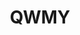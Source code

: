 ---
title: QWMY
description: A news nationalism website that provides information about the Egyptian history and identity
thumbnail: /Imgs/qwmy.jpg
website: https://qwmyeg.wixsite.com/qwmy
Protype: web
stack:
    - website builder
---